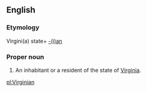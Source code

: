 ==English==
===Etymology===
Virgini(a) state+ [[-ian|-(i)an]]
===Proper noun===
{{en-proper noun|Virginians}}
#An inhabitant or a resident of the state of [[Virginia]].

[[pl:Virginian]]